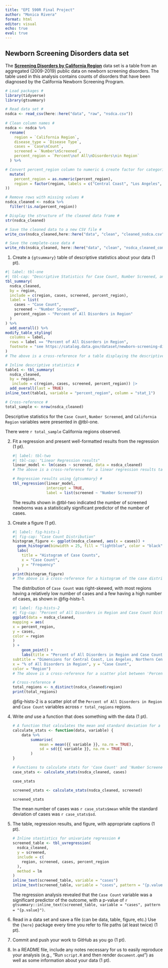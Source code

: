 ```yaml
---
title: "EPI 590R Final Project"
author: "Monica Rivera"
format: html
editor: visual
echo: true
eval: true
---
```


## Newborn Screening Disorders data set

The [**Screening Disorders by California Region**](https://catalog.data.gov/dataset/newborn-screening-disorders-426e4/resource/54bb2656-0073-4380-bbc7-7ac7919aee38 "Screening Disorders by California Region") data set is a table from an aggregated (2009-2019) public data on newborn screening disorders. The table used in this analysis contains counts of disorders that have been diagnosed by the California Newborn Screening Program.

```r
# Load packages #
library(tidyverse)
library(gtsummary)

# Read data set #
nsdca <- read_csv(here::here("data", "raw", "nsdca.csv"))
                  
# Clean column names #
nsdca <- nsdca %>%
  rename(
    region = `California Region`,
    disease_type = `Disease Type`,
    cases = `Case\nCount`,
    screened = `Number\nScreened`,
    percent_region = `Percent\nof All\nDisorders\nin Region`
  ) %>%

# Convert percent_region column to numeric & create factor for categorical variable: region #
  mutate(
    percent_region = as.numeric(percent_region),
    region = factor(region, labels = c("Central Coast", "Los Angeles", "Northern Central Valley", "Northern, Mountain, and Desert Areas", "San Francisco Bay Area", "South Coast", "Southern Inland Empire")
))

# Remove rows with missing values #
nsdca_cleaned <- nsdca %>%
  filter(!is.na(percent_region))

# Display the structure of the cleaned data frame #
str(nsdca_cleaned)

# Save the cleaned data to a new CSV file #
write_csv(nsdca_cleaned,here::here("data", "clean", "cleaned_nsdca.csv"))

# Save the complete-case data #
write_rds(nsdca_cleaned, here::here("data", "clean", "nsdca_cleaned_complete.rds"))
```

1.  Create a `{gtsummary}` table of descriptive statistics about your data (1 pt).

```r
#| label: tbl-one
#| tbl-cap: "Descriptive Statistics for Case Count, Number Screened, and Percent of All Disorders in Region"
tbl_summary(
  nsdca_cleaned,
  by = region,
  include = c(region, cases, screened, percent_region),
  label = list(
    cases ~ "Case Count",
    screened ~ "Number Screened",
    percent_region ~ "Percent of All Disorders in Region"
  )
) %>%
  add_overall() %>% 
modify_table_styling(
  columns = label,
  rows = label == "Percent of All Disorders in Region",
  footnote = "see https://catalog.data.gov/dataset/newborn-screening-disorders-426e4"
)
# The above is a cross-reference for a table displaying the descriptive statistics for 'Case Count', 'Number Screened', and 'Percent of All Disorders in Region' including an overall column #

# Inline descriptive statistics #
table1 <- tbl_summary(
  nsdca_cleaned,
  by = region,
   include = c(region, cases, screened, percent_region)) |> 
  add_overall(last = TRUE)
inline_text(table1, variable = "percent_region", column = "stat_1")

# Cross-reference #
total_sample <- nrow(nsdca_cleaned)
```

Descriptive statistics for the `Case Count`, `Number Screened`, and `California Region` variables were presented in @tbl-one.

There were `r total_sample` California regions observed.

2.  Fit a regression and present well-formatted results from the regression (1 pt).

    ```r
    #| label: tbl-two
    #| tbl-cap: "Linear Regression results"
    linear_model <- lm(cases ~ screened, data = nsdca_cleaned)
    # The above is a cross-reference for a linear regression results table #

    # Regression results using {gtsummary} #
    tbl_regression(linear_model, 
                   intercept = TRUE, 
                   label = list(screened ~ "Number Screened"))
    ```

    The results shown in @tbl-two indicated the number of screened newborns was a statistically significant predictor of the number of cases.

3.  Create a figure (1 pt).

    ```r
    #| label: fig-hists-1
    #| fig-cap: "Case Count Distribution"
    histogram_figure <- ggplot(nsdca_cleaned, aes(x = cases)) +
      geom_histogram(binwidth = 25, fill = "lightblue", color = "black") +
      labs(
        title = "Histogram of Case Counts",
        x = "Case Count",
        y = "Frequency"
      )
    print(histogram_figure)
    # The above is a cross-reference for a histogram of the case distribution #
    ```

    The distribution of `Case Count` was right-skewed, with most regions having a relatively low number of cases and a few having a high number of cases, as shown in @fig-hists-1.

    ```r
    #| label: fig-hists-2
    #| fig-cap: "Percent of All Disorders in Region and Case Count Distribution"
    ggplot(data = nsdca_cleaned,
    mapping = aes(
    x = percent_region,
    y = cases,
    color = region
    )
    ) +
    	geom_point() +
    	labs(title = "Percent of All Disorders in Region and Case Count",
    subtitle = "Dimensions for Central Coast, Los Angeles, Northern Central Valley, Northern, Mountain, and Desert Areas, San Francisco Bay Area, South Coast, Southern Inland Empire" ,
    x = "% of All Disorders in Region", y = "Case Count",
    color = "Region")
    # The above is a cross-reference for a scatter plot between 'Percent of All Disorders' in 'Region and Case Count' #

    # Cross-reference #
    total_regions <- n_distinct(nsdca_cleaned$region)
    print(total_regions)
    ```

    @fig-hists-2 is a scatter plot of the `Percent of All Disorders in Region` and `Case Count` variables across `r total_regions` regions.

4.  Write *and* use a function that does something with the data (1 pt).

    ```r
    # A function that calculates the mean and standard deviation for a given numeric variable #
    calculate_stats <- function(data, variable) {
    	data %>%
    		summarise(
    			mean = mean({{ variable }}, na.rm = TRUE),
    			sd = sd({{ variable }}, na.rm = TRUE)
    		)
    }

    # Functions to calculate stats for 'Case Count' and 'Number Screened' and store the results in a list #
    case_stats <- calculate_stats(nsdca_cleaned, cases)

    case_stats

    screened_stats <- calculate_stats(nsdca_cleaned, screened)

    screened_stats
    ```

    The mean number of cases was `r case_stats$mean` while the standard deviation of cases was `r case_stats$sd`.

5.  The table, regression results, and figure, with appropriate captions (1 pt).

    ```r
    # Inline stastistics for univariate regression #
    screened_table <- tbl_uvregression(
      nsdca_cleaned,
      y = screened,
      include = c(
        region, screened, cases, percent_region
      ),
      method = lm
    )
    inline_text(screened_table, variable = "cases")
    inline_text(screened_table, variable = "cases", pattern = "{p.value}")
    ```

    The regression analysis revealed that the `Case Count` variable was a significant predictor of the outcome, with a p-value of `r gtsummary::inline_text(screened_table, variable = "cases", pattern = "{p.value}")`.

6.  Read in a data set and save a file (can be data, table, figure, etc.) Use the `{here}` package every time you refer to file paths (at least twice) (1 pt).

7.  Commit and push your work to GitHub as you go (1 pt).

8.  In a README file, include any notes necessary for us to easily reproduce your analysis (e.g., “Run `script.R` and then render `document.qmd`”) as well as some information about your data (1 pt).
